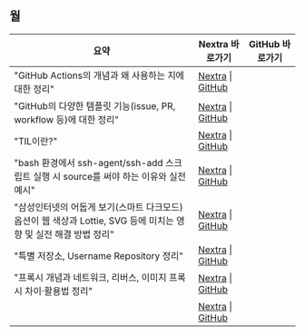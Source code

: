 
<LabelIcons />

## 월

| 요약 | Nextra 바로가기 | GitHub 바로가기 |
|---------|-----------------|-------------------|
| "GitHub Actions의 개념과 왜 사용하는 지에 대한 정리" | [Nextra](/til/til-2025/til-07/04-GitHubActions) \| [GitHub](https://github.com/MinHyeok-lee1/TIL/blob/main/2025/07/04-GitHubActions.md) |
| "GitHub의 다양한 템플릿 기능(issue, PR, workflow 등)에 대한 정리" | [Nextra](/til/til-2025/til-07/03-Template) \| [GitHub](https://github.com/MinHyeok-lee1/TIL/blob/main/2025/07/03-Template.md) |
| "TIL이란?" | [Nextra](/til/til-2025/til-07/01-TIL) \| [GitHub](https://github.com/MinHyeok-lee1/TIL/blob/main/2025/07/01-TIL.md) |
| "bash 환경에서 ssh-agent/ssh-add 스크립트 실행 시 source를 써야 하는 이유와 실전 예시" | [Nextra](/til/til-2025/til-07/06-issueBashSsh) \| [GitHub](https://github.com/MinHyeok-lee1/TIL/blob/main/2025/07/06-issueBashSsh.md) |
| "삼성인터넷의 어둡게 보기(스마트 다크모드) 옵션이 웹 색상과 Lottie, SVG 등에 미치는 영향 및 실전 해결 방법 정리" | [Nextra](/til/til-2025/til-07/07-issueSamsungInternet) \| [GitHub](https://github.com/MinHyeok-lee1/TIL/blob/main/2025/07/07-issueSamsungInternet.md) |
| "특별 저장소, Username Repository 정리" | [Nextra](/til/til-2025/til-07/02-UsernameRepository) \| [GitHub](https://github.com/MinHyeok-lee1/TIL/blob/main/2025/07/02-UsernameRepository.md) |
| "프록시 개념과 네트워크, 리버스, 이미지 프록시 차이·활용법 정리" | [Nextra](/til/til-2025/til-07/05-proxy) \| [GitHub](https://github.com/MinHyeok-lee1/TIL/blob/main/2025/07/05-proxy.md) |
|  | [Nextra](/til/til-summaries/til-2025/07-summaries) \| [GitHub](https://github.com/MinHyeok-lee1/TIL/blob/main/summaries/2025/07-summaries.md) |
